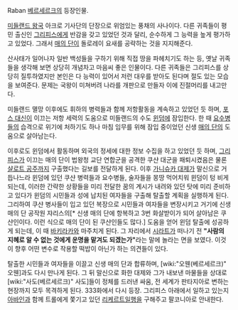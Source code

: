 Raban  [[베르세르크]]의 등장인물.

[[미들랜드 왕국]] 아크로 기사단의 단장으로 위엄있는 풍채의 사나이다. 다른 귀족들이 평민 출신인 [[그리피스]]에게 반감을 갖고 있었던 것과 달리, 순수하게 그 능력을 높게 평가하고 있었다. 그래서 [[매의 단]]이 돌로레이 요새를 공략하는 것을 지지해준다.

산사태가 일어나자 일반 백성들을 구하기 위해 직접 땅을 파헤치기도 하는 등, 옛날 귀족들을 생각해 보면 상당히 개념차고 마음씨 좋은 인물이다. 다른 귀족들은 그리피스를 상당히 질투하였지만 본인은 다 능력이 있어서 저런 대우를 받아도 된다며 절도 있는 모습을 보여준다. 문제는 국왕이 미쳐버려 나라를 개판으로 만들자 이에 진절머리를 내고만다.

미들랜드 멸망 이후에도 휘하의 병력들과 함께 저항활동을 계속하고 있었던 듯 하며, [[포스 대신]]이 이끄는 저항 세력의 도움으로 미들랜드의 수도 [[윈덤]]에 잠입한다. 한 때 [[요수병]]들의 습격으로 위기에 처하기도 하나 마침 임무를 위해 잠입 중이었던 신생 [[매의 단]]의 도움으로 살아남는다.

이후로도 윈덤에서 활동하며 외국의 정세에 대한 정보 수집을 하고 있었던 듯 하며, [[그리피스]]가 이끄는 매의 단이 법왕청 교단 연합군을 공격한 쿠샨 대군을 패퇴시켰음은 물론 [[샬로트 공주]]까지 구출했다는 길보를 전달하게 된다. 이후 [[가니슈카 대제]]가 말신으로 거듭나느라 윈덤에 있던 쿠샨 병력들과 요수병들, 술자들을 몽땅 먹어치워 윈덤이 텅 비게 되는데, 이러한 간략한 상황들을 미리 전달한 꿈의 계시가 내려와 있던 탓에 미리 준비하고 있다가 윈덤의 시민들과 성에 납치된 여자들을 구출해 탈출할 계획을 실행하게 된다. 그리하여 쿠샨 병사들이 입고 있던 복장으로 시민들과 여자들을 변장시키고 거기에 신생 매의 단 공작원 쟈리스의[* 신생 매의 단에 항복하고 3번 화살받이가 되어 살아남은 쿠샨인이다. 이런 식으로 매의 단이 된 쿠샨인들도 많다.] 도움을 얻어 윈덤 탈출에 성공하게 되는데, 이 때 [[바키라카]]와 마주치게 된다. 그 자리에서 [[시라트]]가 떠나기 전 '''"사람의 지혜로 알 수 없는 것에게 운명을 맡겨도 되겠는가"'''라는 말에 놀라는 면을 보였다. 이것이 향후 어떤 변수로 작용할 떡밥이 아닌가 하는 의견들이 있다.

탈출한 시민들과 여자들을 이끌고 신생 매의 단과 합류하며, [wiki:"오웬(베르세르크)" 오웬]과도 다시 만나게 된다. 그 뒤 말신으로 화한 대제와 그가 내보낸 마물들을 상대로 [wiki:"사도(베르세르크)" 사도]들이 정체를 드러낸 싸움, 전 세계가 판타지아로 변하는 현장까지 모두 목격하게 된다. 333화에서 다시 등장. 그리피스 아래에서 일하고 있는지 [[아바인]]과 함께 트롤에게 쫓기고 있던 [[리케르트]]일행을 구해주고 팔코니아로 안내한다.
 
